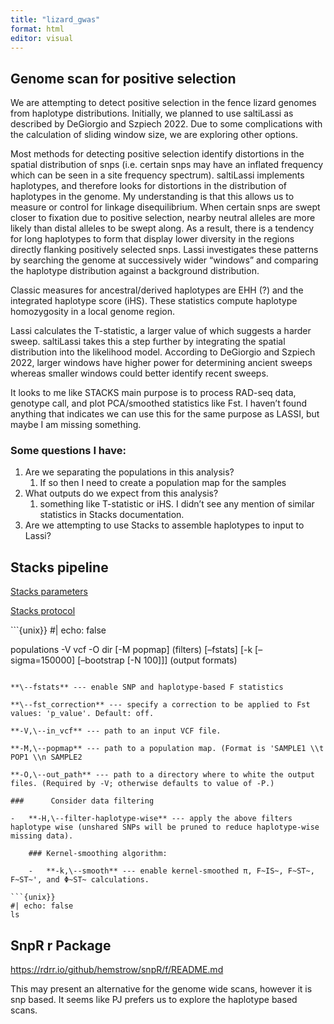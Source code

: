 ```yaml
---
title: "lizard_gwas"
format: html
editor: visual
---
```


## Genome scan for positive selection

We are attempting to detect positive selection in the fence lizard genomes from haplotype distributions. Initially, we planned to use saltiLassi as described by DeGiorgio and Szpiech 2022. Due to some complications with the calculation of sliding window size, we are exploring other options.

Most methods for detecting positive selection identify distortions in the spatial distribution of snps (i.e. certain snps may have an inflated frequency which can be seen in a site frequency spectrum). saltiLassi implements haplotypes, and therefore looks for distortions in the distribution of haplotypes in the genome. My understanding is that this allows us to measure or control for linkage disequilibrium. When certain snps are swept closer to fixation due to positive selection, nearby neutral alleles are more likely than distal alleles to be swept along. As a result, there is a tendency for long haplotypes to form that display lower diversity in the regions directly flanking positively selected snps. Lassi investigates these patterns by searching the genome at successively wider "windows" and comparing the haplotype distribution against a background distribution.

Classic measures for ancestral/derived haplotypes are EHH (?) and the integrated haplotype score (iHS). These statistics compute haplotype homozygosity in a local genome region.

Lassi calculates the T-statistic, a larger value of which suggests a harder sweep. saltiLassi takes this a step further by integrating the spatial distribution into the likelihood model. According to DeGiorgio and Szpiech 2022, larger windows have higher power for determining ancient sweeps whereas smaller windows could better identify recent sweeps.

It looks to me like STACKS main purpose is to process RAD-seq data, genotype call, and plot PCA/smoothed statistics like Fst. I haven't found anything that indicates we can use this for the same purpose as LASSI, but maybe I am missing something.

### Some questions I have:

1.  Are we separating the populations in this analysis?
    1.  If so then I need to create a population map for the samples
2.  What outputs do we expect from this analysis?
    1.  something like T-statistic or iHS. I didn't see any mention of similar statistics in Stacks documentation.
3.  Are we attempting to use Stacks to assemble haplotypes to input to Lassi?

## Stacks pipeline

[Stacks parameters](https://besjournals.onlinelibrary.wiley.com/doi/10.1111/2041-210X.12775)

[Stacks protocol](https://www.nature.com/articles/nprot.2017.123)

```{unix}}
#| echo: false

populations -V vcf -O dir [-M popmap] (filters) [--fstats] [-k [--sigma=150000] [--bootstrap [-N 100]]] (output formats)
```

**\--fstats** --- enable SNP and haplotype-based F statistics

**\--fst_correction** --- specify a correction to be applied to Fst values: 'p_value'. Default: off.

**-V,\--in_vcf** --- path to an input VCF file.

**-M,\--popmap** --- path to a population map. (Format is 'SAMPLE1 \\t POP1 \\n SAMPLE2

**-O,\--out_path** --- path to a directory where to white the output files. (Required by -V; otherwise defaults to value of -P.)

###      Consider data filtering

-   **-H,\--filter-haplotype-wise** --- apply the above filters haplotype wise (unshared SNPs will be pruned to reduce haplotype-wise missing data).

    ### Kernel-smoothing algorithm:

    -   **-k,\--smooth** --- enable kernel-smoothed π, F~IS~, F~ST~, F~ST~', and Φ~ST~ calculations.

```{unix}}
#| echo: false
ls
```

## SnpR r Package

<https://rdrr.io/github/hemstrow/snpR/f/README.md>

This may present an alternative for the genome wide scans, however it is snp based. It seems like PJ prefers us to explore the haplotype based scans.
